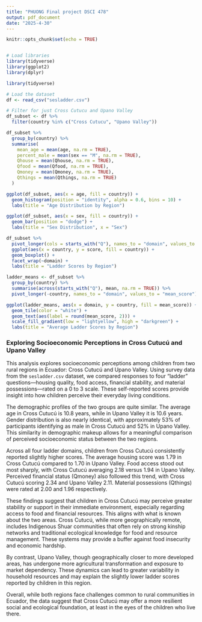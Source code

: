```yaml
---
title: "PHUONG Final project DSCI 478"
output: pdf_document
date: "2025-4-30"
---
```


```r
knitr::opts_chunk$set(echo = TRUE)


# Load libraries
library(tidyverse)    
library(ggplot2)   
library(dplyr)     

```


```r
library(tidyverse)

# Load the dataset
df <- read_csv("sesladder.csv")

# Filter for just Cross Cutucu and Upano Valley
df_subset <- df %>%
  filter(country %in% c("Cross Cutucu", "Upano Valley"))

```


```r
df_subset %>%
  group_by(country) %>%
  summarise(
    mean_age = mean(age, na.rm = TRUE),
    percent_male = mean(sex == "M", na.rm = TRUE),
    Qhouse = mean(Qhouse, na.rm = TRUE),
    Qfood = mean(Qfood, na.rm = TRUE),
    Qmoney = mean(Qmoney, na.rm = TRUE),
    Qthings = mean(Qthings, na.rm = TRUE)
  )


```



```r
ggplot(df_subset, aes(x = age, fill = country)) +
  geom_histogram(position = "identity", alpha = 0.6, bins = 10) +
  labs(title = "Age Distribution by Region")

```



```r
ggplot(df_subset, aes(x = sex, fill = country)) +
  geom_bar(position = "dodge") +
  labs(title = "Sex Distribution", x = "Sex")


```



```r
df_subset %>%
  pivot_longer(cols = starts_with("Q"), names_to = "domain", values_to = "score") %>%
  ggplot(aes(x = country, y = score, fill = country)) +
  geom_boxplot() +
  facet_wrap(~domain) +
  labs(title = "Ladder Scores by Region")

```




```r
ladder_means <- df_subset %>%
  group_by(country) %>%
  summarise(across(starts_with("Q"), mean, na.rm = TRUE)) %>%
  pivot_longer(-country, names_to = "domain", values_to = "mean_score")

ggplot(ladder_means, aes(x = domain, y = country, fill = mean_score)) +
  geom_tile(color = "white") +
  geom_text(aes(label = round(mean_score, 2))) +
  scale_fill_gradient(low = "lightyellow", high = "darkgreen") +
  labs(title = "Average Ladder Scores by Region")


```


### Exploring Socioeconomic Perceptions in Cross Cutucú and Upano Valley

This analysis explores socioeconomic perceptions among children from two rural regions in Ecuador: Cross Cutucú and Upano Valley. Using survey data from the `sesladder.csv` dataset, we compared responses to four "ladder" questions—housing quality, food access, financial stability, and material possessions—rated on a 0 to 3 scale. These self-reported scores provide insight into how children perceive their everyday living conditions.

The demographic profiles of the two groups are quite similar. The average age in Cross Cutucú is 10.8 years, while in Upano Valley it is 10.6 years. Gender distribution is also nearly identical, with approximately 53% of participants identifying as male in Cross Cutucú and 52% in Upano Valley. This similarity in demographic makeup allows for a meaningful comparison of perceived socioeconomic status between the two regions.

Across all four ladder domains, children from Cross Cutucú consistently reported slightly higher scores. The average housing score was 1.79 in Cross Cutucú compared to 1.70 in Upano Valley. Food access stood out most sharply, with Cross Cutucú averaging 2.18 versus 1.94 in Upano Valley. Perceived financial status (Qmoney) also followed this trend, with Cross Cutucú scoring 2.34 and Upano Valley 2.11. Material possessions (Qthings) were rated at 2.00 and 1.96 respectively.

These findings suggest that children in Cross Cutucú may perceive greater stability or support in their immediate environment, especially regarding access to food and financial resources. This aligns with what is known about the two areas. Cross Cutucú, while more geographically remote, includes Indigenous Shuar communities that often rely on strong kinship networks and traditional ecological knowledge for food and resource management. These systems may provide a buffer against food insecurity and economic hardship.

By contrast, Upano Valley, though geographically closer to more developed areas, has undergone more agricultural transformation and exposure to market dependency. These dynamics can lead to greater variability in household resources and may explain the slightly lower ladder scores reported by children in this region.

Overall, while both regions face challenges common to rural communities in Ecuador, the data suggest that Cross Cutucú may offer a more resilient social and ecological foundation, at least in the eyes of the children who live there.




